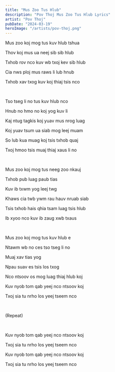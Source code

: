 ```yaml
---
title: "Mus Zoo Tus Hlub"
description: "Pov Thoj Mus Zoo Tus Hlub Lyrics"
artist: "Pov Thoj"
pubDate: "2024-03-19"
heroImage: "/artists/pov-thoj.png"
---
```


Mus zoo koj mog tus kuv hlub tshua

Thov koj mus ua neej sib sib hlub

Txhob rov nco kuv wb txoj kev sib hlub

Cia nws ploj mus raws li lub hnub

Txhob xav txog kuv koj thiaj tsis nco

<br />

Tso tseg li no tus kuv hlub nco

Hnub no hmo no koj yog kuv li

Kaj ntug tagkis koj yuav mus nrog luag

Koj yuav tsum ua siab mog leej muam

So lub kua muag koj tsis txhob quaj

Txoj hmoo tsis muaj thiaj xaus li no

<br />

Mus zoo koj mog tus neeg zoo nkauj

Txhob pub luag paub tias

Kuv ib txwm yog leej twg

Khaws cia twb ywm rau hauv nruab siab

Tsis txhob hais qhia tsam luag tsis hlub

Ib xyoo nco kuv ib zaug xwb txaus

<br />

Mus zoo koj mog tus kuv hlub e

Ntawm wb no ces tso tseg li no

Muaj xav tias yog

Npau suav es tsis los txog

Nco ntsoov os mog luag thiaj hlub koj

Kuv nyob tom qab yeej nco ntsoov koj

Txoj sia tu nrho los yeej tseem nco

<br />

(Repeat)

<br />

Kuv nyob tom qab yeej nco ntsoov koj

Txoj sia tu nrho los yeej tseem nco

Kuv nyob tom qab yeej nco ntsoov koj

Txoj sia tu nrho los yeej tseem nco
